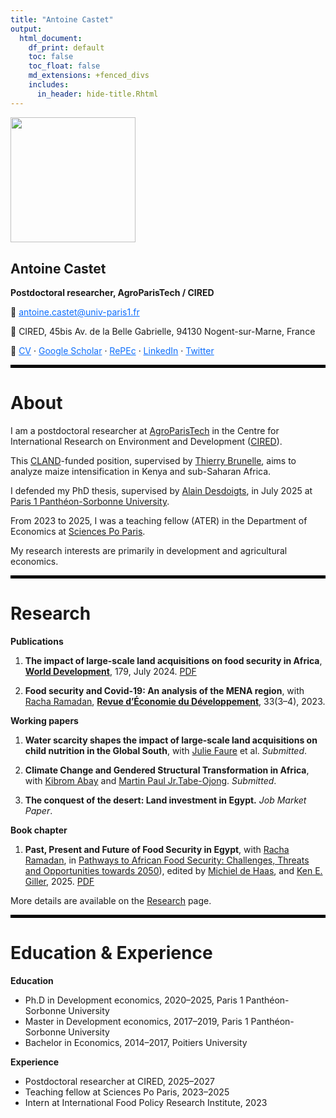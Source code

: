 ```yaml
---
title: "Antoine Castet"
output:
  html_document:
    df_print: default
    toc: false
    toc_float: false
    md_extensions: +fenced_divs
    includes:
      in_header: hide-title.Rhtml
---
```


::: {.row .align-items-center}
::: {.col-md-3}
![](Images/pdp.jpg){width=200}
:::
::: {.col-md-9 style="margin-top:30px;"}

# Antoine Castet
**Postdoctoral researcher, AgroParisTech / CIRED**

📧 <a href="mailto:antoine.castet@univ-paris1.fr" style="color:#0d6efd;">
antoine.castet@univ-paris1.fr
</a>

📍 CIRED, 45bis Av. de la Belle Gabrielle, 94130 Nogent-sur-Marne, France

🔗 <a href="PDF/CV_Antoine_Castet.pdf" style="color:#0d6efd;">CV</a> ·
<a href="https://scholar.google.com/citations?user=PAZtH9YAAAAJ&hl=fr" style="color:#0d6efd;">Google Scholar</a> ·
<a href="https://ideas.repec.org/f/pca1705.html" style="color:#0d6efd;">RePEc</a> ·
<a href="http://www.linkedin.com/in/antoine-castet" style="color:#0d6efd;">LinkedIn</a> ·
<a href="https://x.com/Antoine_Castet" style="color:#0d6efd;">Twitter</a>

:::
:::

<hr style="border: 2px solid black;">

# About

I am a postdoctoral researcher at [AgroParisTech](https://www.agroparistech.fr) in the Centre for International Research on Environment and Development ([CIRED](https://www.centre-cired.fr)).  

This [CLAND](https://cland.lsce.ipsl.fr)-funded position, supervised by [Thierry Brunelle](https://scholar.google.com/citations?user=70WNvUcAAAAJ&hl=fr), aims to analyze maize intensification in Kenya and sub-Saharan Africa.  

I defended my PhD thesis, supervised by [Alain Desdoigts](https://scholar.google.com/citations?user=6c8QzJwAAAAJ&hl=fr), in July 2025 at [Paris 1 Panthéon-Sorbonne University](https://www.pantheonsorbonne.fr/).

From 2023 to 2025, I was a teaching fellow (ATER) in the Department of Economics at [Sciences Po Paris](https://www.sciencespo.fr/fr/).

My research interests are primarily in development and agricultural economics.  

<hr style="border: 2px solid black;">

# Research

**Publications**

1. **The impact of large-scale land acquisitions on food security in Africa**, [**World Development**](https://doi.org/10.1016/j.worlddev.2024.106597), 179, July 2024. [PDF](https://antoinecastet.github.io/Website/1-s2.0-S0305750X24000676-main.pdf)  

2. **Food security and Covid-19: An analysis of the MENA region**, with [Racha Ramadan](https://www.racharamadan.com/), [**Revue d’Économie du Développement**](https://www.cairn.info/revue-d-economie-du-developpement-2023-3-page-29.htm?contenu=article), 33(3–4), 2023.

**Working papers**

1. **Water scarcity shapes the impact of large-scale land acquisitions on child nutrition in the Global South**, with [Julie Faure](https://scholar.google.com.tw/citations?user=S2iiM2kAAAAJ&hl=ja) et al. *Submitted*.  

2. **Climate Change and Gendered Structural Transformation in Africa**, with [Kibrom Abay](https://scholar.google.com/citations?user=-ga5p8UAAAAJ&hl=en) and [Martin Paul Jr.Tabe-Ojong](https://scholar.google.com/citations?user=OwxVewYAAAAJ&hl=en). *Submitted*.  

3. **The conquest of the desert: Land investment in Egypt.** *Job Market Paper*.

**Book chapter**

1. **Past, Present and Future of Food Security in Egypt**, with [Racha Ramadan](https://www.racharamadan.com/), in [Pathways to African Food Security: Challenges, Threats and Opportunities towards 2050](https://www.routledge.com/Pathways-to-African-Food-Security-Challenges-Threats-and-Opportunities-towards-2050/deHaas-Giller/p/book/9781032649658?srsltid=AfmBOoolqrs77yqzKgOg8RmFGkxwCn5Cr-c30_HqrrUXbVyoELnq1QJ5)), edited by [Michiel de Haas](https://scholar.google.com/citations?user=8jBsupsAAAAJ&hl=en), and [Ken E. Giller](https://scholar.google.com/citations?user=yct61VwAAAAJ&hl=fr), 2025. [PDF](https://www.taylorfrancis.com/reader/download/f60b6d2e-a507-4c05-9a2f-cdde9916cbf5/chapter/pdf?context=ubx) 

More details are available on the [Research](research.html) page.

<hr style="border: 2px solid black;">

# Education & Experience

**Education**

- Ph.D in Development economics, 2020–2025, Paris 1 Panthéon-Sorbonne University  
- Master in Development economics, 2017–2019, Paris 1 Panthéon-Sorbonne University  
- Bachelor in Economics, 2014–2017, Poitiers University

**Experience**

- Postdoctoral researcher at CIRED, 2025–2027  
- Teaching fellow at Sciences Po Paris, 2023–2025  
- Intern at International Food Policy Research Institute, 2023
